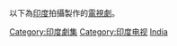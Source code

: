 {{Catnav|頁面分類|各種主題的頁面分類|按國家分類|各國文化|印度文化}}
{{Catnav|頁面分類|人类社会|文化|电视剧|各國電視劇}}
{{Catnav|頁面分類|人类社会|文化|各國文化|印度文化}}
{{Catnav|頁面分類|…|电视|电视节目|印度電視節目}}
{{Catnav|頁面分類|…|电视节目|电视剧|各國電視劇}}
{{Catnav|頁面分類|…|各國電視|印度電視|印度電視節目}}
{{Catnav|頁面分類|…|电视|各國電視|各國電視劇}}

以下為[[印度|印度]]拍攝製作的[[電視劇|電視劇]]。

[[Category:印度劇集|Category:印度劇集]]
[[Category:印度电视|Category:印度电视]]
[[Category:各國電視劇|India]]